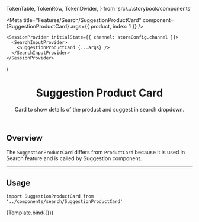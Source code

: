   TokenTable,
  TokenRow,
  TokenDivider,
} from 'src/../.storybook/components'


<Meta
  title="Features/Search/SuggestionProductCard"
  component={SuggestionProductCard}
  args={{
    product,
    index: 1
  }}
/>

    <SessionProvider initialState={{ channel: storeConfig.channel }}>
      <SearchInputProvider>
        <SuggestionProductCard {...args} />
      </SearchInputProvider>
    </SessionProvider>
)

<header>

# Suggestion Product Card

Card to show details of the product and suggest in search dropdown.

</header>

## Overview

The `SuggestionProductCard` differs from `ProductCard` because it is used in Search feature and is called by Suggestion component.

---

## Usage

`import SuggestionProductCard from '../components/search/SuggestionProductCard'`

<Canvas>
  <Story name="SuggestionProductCard">{Template.bind({})}</Story>
</Canvas>

<ArgsTable story="SuggestionProductCard" />

<TokenTable>
  <TokenRow
    token="--fs-card-content-grid-template-columns"
    value="3.5rem repeat(4, 1fr)"
  />
  <TokenRow
    token="--fs-card-content-column-gap"
    value="var(--fs-grid-gap-2)"
  />
  <TokenDivider />
  <TokenRow
    token="--fs-suggestion-product-card-summary-grid-column"
    value="2 / span 4"
  />
  <TokenDivider />
  <TokenRow
    token="--fs-suggestion-product-card-title-margin-bottom"
    value="var(--fs-spacing-0)"
  />
  <TokenRow
    token="--fs-suggestion-product-card-title-line-height"
    value="1.2"
  />
  <TokenRow
    token="--fs-suggestion-product-card-title-color"
    value="inherit"
  />
  <TokenDivider />
  <TokenRow
    token="--fs-suggestion-link-padding"
    value="var(--fs-spacing-1) var(--fs-spacing-3)"
  />
  <TokenRow
    token="--fs-suggestion-link-color"
    value="inherit"
  />
</TokenTable>
